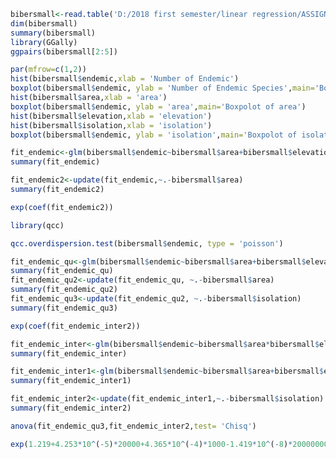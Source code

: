 ```r
bibersmall<-read.table('D:/2018 first semester/linear regression/ASSIGNMENT2/Bibersmall.txt', header = TRUE)
dim(bibersmall)
summary(bibersmall)
library(GGally)
ggpairs(bibersmall[2:5])
```
```r
par(mfrow=c(1,2))
hist(bibersmall$endemic,xlab = 'Number of Endemic')
boxplot(bibersmall$endemic, ylab = 'Number of Endemic Species',main='Boxpolot of Endemic')
hist(bibersmall$area,xlab = 'area')
boxplot(bibersmall$endemic, ylab = 'area',main='Boxpolot of area')
hist(bibersmall$elevation,xlab = 'elevation')
hist(bibersmall$isolation,xlab = 'isolation')
boxplot(bibersmall$endemic, ylab = 'isolation',main='Boxpolot of isolation')
```
```r
fit_endemic<-glm(bibersmall$endemic~bibersmall$area+bibersmall$elevation+bibersmall$isolation, family = poisson())
summary(fit_endemic)
```
```r
fit_endemic2<-update(fit_endemic,~.-bibersmall$area)
summary(fit_endemic2)
```
```r
exp(coef(fit_endemic2))
```
```r
library(qcc)
```
```r
qcc.overdispersion.test(bibersmall$endemic, type = 'poisson')
```
```r
fit_endemic_qu<-glm(bibersmall$endemic~bibersmall$area+bibersmall$elevation+bibersmall$isolation, family = quasipoisson())
summary(fit_endemic_qu)
fit_endemic_qu2<-update(fit_endemic_qu, ~.-bibersmall$area)
summary(fit_endemic_qu2)
fit_endemic_qu3<-update(fit_endemic_qu2, ~.-bibersmall$isolation)
summary(fit_endemic_qu3)
```
```r
exp(coef(fit_endemic_inter2))
```
```r
fit_endemic_inter<-glm(bibersmall$endemic~bibersmall$area*bibersmall$elevation*bibersmall$isolation, family = quasipoisson())
summary(fit_endemic_inter)
```
```r
fit_endemic_inter1<-glm(bibersmall$endemic~bibersmall$area+bibersmall$elevation+bibersmall$isolation+bibersmall$area:bibersmall$elevation, family = quasipoisson())
summary(fit_endemic_inter1)
```
```r
fit_endemic_inter2<-update(fit_endemic_inter1,~.-bibersmall$isolation)
summary(fit_endemic_inter2)
```

```r
anova(fit_endemic_qu3,fit_endemic_inter2,test= 'Chisq')

```
```r
exp(1.219+4.253*10^(-5)*20000+4.365*10^(-4)*1000-1.419*10^(-8)*20000000)
```

